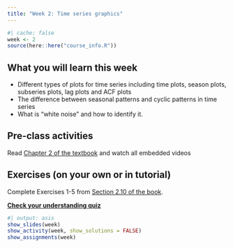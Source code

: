 ```yaml
---
title: "Week 2: Time series graphics"
---
```


```r
#| cache: false
week <- 2
source(here::here("course_info.R"))
```

## What you will learn this week

* Different types of plots for time series including time plots, season plots, subseries plots, lag plots and ACF plots
* The difference between seasonal patterns and cyclic patterns in time series
* What is "white noise" and how to identify it.

## Pre-class activities

Read [Chapter 2 of the textbook](https://otexts.com/fpp3/graphics.html) and watch all embedded videos

## Exercises (on your own or in tutorial)

Complete Exercises 1-5 from [Section 2.10 of the book](https://otexts.com/fpp3/graphics-exercises.html).

<!-- [**Solutions to Exercises**](ex2-sol.qmd) -->

[**Check your understanding quiz**](https://learning.monash.edu/mod/quiz/view.php?id=3444035)


```r
#| output: asis
show_slides(week)
show_activity(week, show_solutions = FALSE)
show_assignments(week)
```
